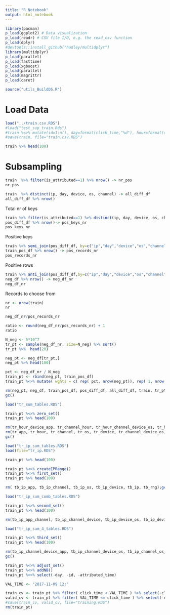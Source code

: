 ```yaml
---
title: "R Notebook"
output: html_notebook
---
```



```r
library(pacman)
p_load(ggplot2) # Data visualization
p_load(readr) # CSV file I/O, e.g. the read_csv function
p_load(dplyr)
#devtools::install_github("hadley/multidplyr")
library(multidplyr)
p_load(parallel)
p_load(fasttime)
p_load(xgboost)
p_load(parallel)
p_load(magrittr)
p_load(caret)

source("utils_BuildDS.R")

```

# Load Data

```r
load("../train.csv.RDS")
#load("test_sup_train.Rds")
#train %<>% mutate(id=1:n(), day=format(click_time,"%d"), hour=format(click_time,"%H") )
#save(train, file="train.csv.RDS")

train %>% head(100)
```

# Subsampling

```r
train  %>% filter(is_attributed==1) %>% nrow() -> nr_pos
nr_pos
```

```r
train  %>% distinct(ip, day, device, os, channel) -> all_diff_df
all_diff_df %>% nrow()
```

Total nr of keys

```r
train %>% filter(is_attributed==1) %>% distinct(ip, day, device, os, channel) -> pos_diff_df
pos_diff_df %>% nrow()-> pos_keys_nr
pos_keys_nr
```

Positive keys

```r
train %>% semi_join(pos_diff_df, by=c("ip","day","device","os","channel")) -> train_pos_df
train_pos_df %>% nrow() -> pos_records_nr
pos_records_nr
```

Positive rows

```r
train %>% anti_join(pos_diff_df,by=c("ip","day","device","os","channel")) -> neg_df
neg_df %>% nrow() -> neg_df_nr
neg_df_nr
```

Records to choose from

```r
nr <- nrow(train)
nr
```

```r
neg_df_nr/pos_records_nr
```

```r
ratio <- round(neg_df_nr/pos_records_nr) + 1
ratio
```

```r
N_neg <- 5*10^7
tr_pt <- sample(neg_df_nr, size=N_neg) %>% sort()
tr_pt %>%  head(20)

neg_pt <- neg_df[tr_pt,]
neg_pt %>% head(100)
```

```r

pct <- neg_df_nr / N_neg
train_pt <- rbind(neg_pt, train_pos_df)
train_pt %<>% mutate( wghts = c( rep( pct, nrow(neg_pt)), rep( 1, nrow(train_pos_df))))

```

```r
rm(neg_pt, neg_df, train_pos_df, pos_diff_df, all_diff_df, train, tr_pt)
gc()

```

```r
load("tr_sum_tables.RDS")
```

```r
train_pt %<>% zero_set()
train_pt %>% head(100)
```

```r
rm(tr_hour_device_app, tr_channel_hour, tr_hour_channel_device_os, tr_hour_device_os)
rm(tr_app, tr_hour, tr_channel, tr_os, tr_device, tr_channel_device_os, tr_device_app, tr_device_os)
gc()
```

```r
load("tr_ip_sum_tables.RDS")
load(file="tr_ip.RDS")

train_pt %>% head(100)

```

```r
train_pt %<>% createIPRange()
train_pt %<>% first_set()
train_pt %>% head(100)
```

```r
rm( tb_ip_app, tb_ip_channel, tb_ip_os, tb_ip_device, tb_ip, tb_rng);gc()
```

```r
load("tr_ip_sum_comb_tables.RDS")
```

```r
train_pt %<>% second_set()
train_pt %>% head(100)
```

```r
rm(tb_ip_app_channel, tb_ip_channel_device, tb_ip_device_os, tb_ip_device_app, tb_ip_os_app, tb_ip_os_channel)
```

```r
load("tr_ip_sum_4_tables.RDS")
```

```r
train_pt %<>% third_set()
train_pt %>% head(100)
```

```r
rm(tb_ip_channel_device_app, tb_ip_channel_device_os, tb_ip_channel_os_app, tb_ip_channel_os_app_device, tb_ip_device_os_app)
gc()
```

```r
train_pt %<>% adjust_set()
train_pt %<>% addNB()
train_pt %<>% select(-day, -id, -attributed_time)
```


```r
VAL_TIME <- "2017-11-09 12:"

train_cv <- train_pt %>% filter( click_time < VAL_TIME ) %>% select(-click_time)
valid_cv <- train_pt %>% filter( VAL_TIME <= click_time ) %>% select(-click_time)
#save(train_cv, valid_cv, file="training.RDS")
rm(train_pt)
```
